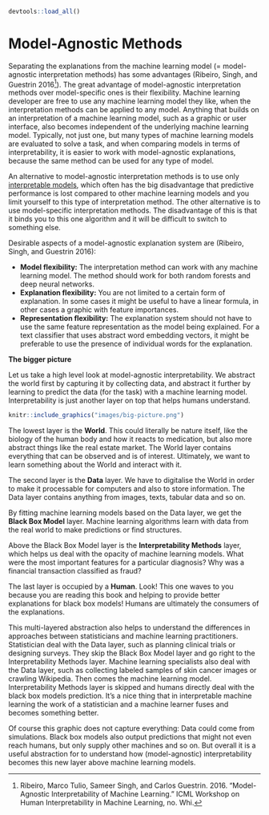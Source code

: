 ```r
devtools::load_all()
```

# Model-Agnostic Methods {#agnostic}

Separating the explanations from the machine learning model (= model-agnostic interpretation methods) has some advantages (Ribeiro, Singh, and Guestrin 2016[^Ribeiro2016]).
The great advantage of model-agnostic interpretation methods over model-specific ones is their flexibility.
Machine learning developer are free to use any machine learning model they like, when the interpretation methods can be applied to any model.
Anything that builds on an interpretation of a machine learning model, such as a graphic or user interface, also becomes independent of the underlying machine learning model.
Typically, not just one, but many types of machine learning models are evaluated to solve a task, and when comparing models in terms of interpretability, it is easier to work with model-agnostic explanations, because the same method can be used for any type of model.

An alternative to model-agnostic interpretation methods is to use only [interpretable models](#simple), which often has the big disadvantage that predictive performance is lost compared to other machine learning models and you limit yourself to this type of interpretation method.
The other alternative is to use model-specific interpretation methods.
The disadvantage of this is that it binds you to this one algorithm and it will be difficult to switch to something else.

Desirable aspects of a model-agnostic explanation system are (Ribeiro, Singh, and Guestrin 2016):

- **Model flexibility:**
The interpretation method can work with any machine learning model.
The method should work for both random forests and deep neural networks.
- **Explanation flexibility:**
You are not limited to a certain form of explanation.
In some cases it might be useful to have a linear formula, in other cases a graphic with feature importances.
- **Representation flexibility:**
The explanation system should not have to use the same feature representation as the model being explained.
For a text classifier that uses abstract word embedding vectors, it might be preferable to use the presence of individual words for the explanation.


**The bigger picture**

Let us take a high level look at model-agnostic interpretability.
We abstract the world first by capturing it by collecting data, and abstract it further by learning to predict the data (for the task) with a machine learning model.
Interpretability is just another layer on top that helps humans understand.

```r
knitr::include_graphics("images/big-picture.png")
```

The lowest layer is the **World**.
This could literally be nature itself, like the biology of the human body and how it reacts to medication, but also more abstract things like the real estate market.
The World layer contains everything that can be observed and is of interest.
Ultimately, we want to learn something about the World and interact with it.

The second layer is the **Data** layer.
We have to digitalise the World in order to make it processable for computers and also to store information.
The Data layer contains anything from images, texts, tabular data and so on.

By fitting machine learning models based on the Data layer, we get the **Black Box Model** layer.
Machine learning algorithms learn with data from the real world to make predictions or find structures.

Above the Black Box Model layer is the **Interpretability Methods** layer, which helps us deal with the opacity of machine learning models.
What were the most important features for a particular diagnosis?
Why was a financial transaction classified as fraud?

The last layer is occupied by a **Human**.
Look! This one waves to you because you are reading this book and helping to provide better explanations for black box models!
Humans are ultimately the consumers of the explanations.

This multi-layered abstraction also helps to understand the differences in approaches between statisticians and machine learning practitioners.
Statistician deal with the Data layer, such as planning clinical trials or designing surveys.
They skip the Black Box Model layer and go right to the Interpretability Methods layer.
Machine learning specialists also deal with the Data layer, such as collecting labeled samples of skin cancer images or crawling Wikipedia.
Then comes the machine learning model.
Interpretability Methods layer is skipped and humans directly deal with the black box models prediction.
It's a nice thing that in interpretable machine learning the work of a statistician and a machine learner fuses and becomes something better.

Of course this graphic does not capture everything:
Data could come from simulations.
Black box models also output predictions that might not even reach humans, but only supply other machines and so on.
But overall it is a useful abstraction for to understand how (model-agnostic) interpretability becomes this new layer above machine learning models.


[^Ribeiro2016]: Ribeiro, Marco Tulio, Sameer Singh, and Carlos Guestrin. 2016. "Model-Agnostic Interpretability of Machine Learning." ICML Workshop on Human Interpretability in Machine Learning, no. Whi.
